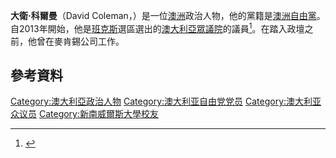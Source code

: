 '''大衛·科爾曼'''（David Coleman，{{bd|1974年|3月5日}}）是一位[[澳洲|澳洲]]政治人物，他的黨籍是[[澳洲自由黨|澳洲自由黨]]。自2013年開始，他是[[班克斯_(澳大利亞國會選區)|班克斯]]選區選出的[[澳大利亞眾議院|澳大利亞眾議院]]的議員<ref name="leader">{{cite news |url=http://www.theleader.com.au/story/1763552/coleman-eager-to-deliver-on-commitments/?cs=12 |title=Coleman eager to deliver on commitments |author=Galinovic, Maria |date=11 September 2013 |work=St George and Sutherland Shire Leader |accessdate=14 September 2013 |archive-date=2019-04-03 |archive-url=https://web.archive.org/web/20190403014216/https://www.theleader.com.au/story/1763552/coleman-eager-to-deliver-on-commitments/?cs=12 |dead-url=no }}</ref>。在踏入政壇之前，他曾在麥肯錫公司工作。
==參考資料==
{{Reflist}}
{{DEFAULTSORT:Coleman, David}}
[[Category:澳大利亞政治人物|Category:澳大利亞政治人物]]
[[Category:澳大利亚自由党党员|Category:澳大利亚自由党党员]]
[[Category:澳大利亚众议员|Category:澳大利亚众议员]]
[[Category:新南威爾斯大學校友|Category:新南威爾斯大學校友]]